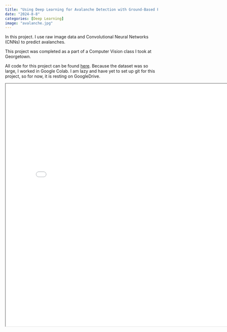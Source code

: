 ```yaml
---
title: "Using Deep Learning for Avalanche Detection with Ground-Based Photography"
date: "2024-8-8"
categories: [Deep Learning]
image: "avalanche.jpg"
---
```


In this project. I use raw image data and Convolutional Neural Networks (CNNs) to predict avalanches.

This project was completed as a part of a Computer Vision class I took at Georgetown.

All code for this project can be found [here](https://drive.google.com/drive/folders/1xwRCqHGi_5uGJSOy6vS750eqBVABIDEY?usp=drive_link). Because the dataset was so large, I worked in Google Colab. I am lazy and have yet to set up git for this project, so for now, it is resting on GoogleDrive.

<iframe 
  width="800" 
  height="800" 
  src="avalanche.pdf">
</iframe>